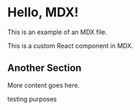 # Hello, MDX!

This is an example of an MDX file.

<Alert>This is a custom React component in MDX.</Alert>

## Another Section

More content goes here.

testing purposes
